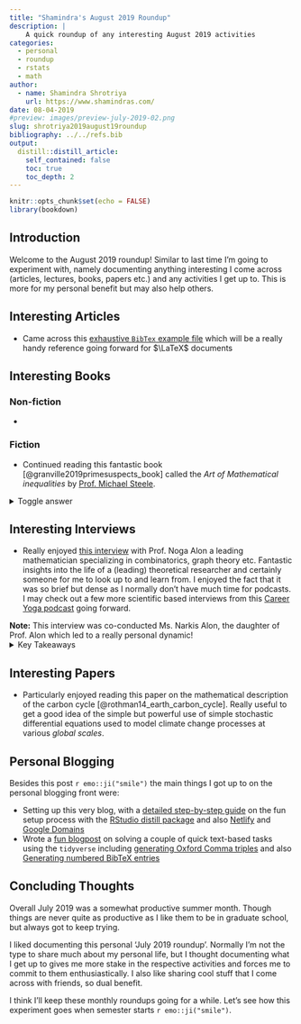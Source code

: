 ```yaml
---
title: "Shamindra's August 2019 Roundup"
description: |
    A quick roundup of any interesting August 2019 activities
categories:
  - personal
  - roundup
  - rstats
  - math
author:
  - name: Shamindra Shrotriya
    url: https://www.shamindras.com/
date: 08-04-2019
#preview: images/preview-july-2019-02.png
slug: shrotriya2019august19roundup
bibliography: ../../refs.bib
output:
  distill::distill_article:
    self_contained: false
    toc: true
    toc_depth: 2
---
```


```r
knitr::opts_chunk$set(echo = FALSE)
library(bookdown)
```

## Introduction

Welcome to the August 2019 roundup! Similar to last time I'm going to
experiment with, namely documenting anything interesting I come across
(articles, lectures, books, papers etc.) and any activities I get up to. This
is more for my personal benefit but may also help others.

## Interesting Articles

- Came across this [exhaustive `BibTex` example file](http://mirrors.concertpass.com/tex-archive/biblio/bibtex/base/xampl.bib){target="_blank"}
which will be a really handy reference going forward for $\LaTeX$ documents

## Interesting Books

### Non-fiction

-

### Fiction

- Continued reading this fantastic book [@granville2019primesuspects_book] called the *Art of Mathematical inequalities* by [Prof. Michael Steele](http://www-stat.wharton.upenn.edu/~steele/){target="_blank"}.

<details>
  <summary>Toggle answer</summary>

  - [google.com](https://www.google.com)

</details>

## Interesting Interviews

- Really enjoyed [this interview](http://www.careeryoga.life/440ebcdf?fbclid=IwAR2BWeyMdhTg2fbdHp5U-D9gCy2oqLZBk2ljRBMhjtyAEtSgqBCt7kMlSFk) with Prof. Noga Alon a leading mathematician specializing in combinatorics, graph theory etc.
Fantastic insights into the life of a (leading) theoretical researcher and
certainly someone for me to look up to and learn from. I enjoyed the fact that
it was so brief but dense as I normally don't have much time for podcasts. I
may check out a few more scientific based interviews from this [Career Yoga
podcast](http://www.careeryoga.life/) going forward.

<aside> **Note:** This interview was co-conducted Ms. Narkis Alon, the daughter
of Prof. Alon which led to a really personal dynamic! </aside>

<details>
  <summary>Key Takeaways</summary>

  - This 20min interview is really part of a podcast on careers, and
  the focus here being the lessons/insights learned from a very
  successful career in theoretical mathematical research
  from Prof. Alon
  - Prof. Alon appears to be extremely organized in all aspects of life,
  including packing for trips. Was asked specifically not to prepare
  for this interview `r emo::ji("smile")`
  - I've paraphrased my summaries below, any transcription errors are mine. Please listen to the original interview.
  - Question: What does it mean to be a mathematician?

  > To mostly think about mathematical problems, there are many mathematical problems that have rich history, many are interesting in
  their own sense. It means to ask the right questions, think about
  interesting questions and tell the difference between what is
  beautiful and what is not beautiful

  - Question: What does your day look like?

    > Many procedural things - teaching, meeting graduate students,
    reading mathematical papers.

    > Part of the time I'm just thinking! Sometimes with other people
    over chalkboard/whiteboard, looking at a piece of paper on the
    table i.e. trying to do some computations that are relevant, thinking of relationships to the problem. Finding problems that are
    similar enough.

  - Question: It is so difficult to grasp the idea of just thinking!
  Most of the careers are based on the idea of responding to things.
  Often when visiting you in Princeton it seems you are in a room
  staring in the air, in another room people another mathematician is
  staring in the air, it seems like you are not doing anything!

  > Right, and indeed in much of time you are not doing anything.
  __Most of the time you are failing and you need to get used to to it__
  Part of the satisfaction is this process is to think about something
  for a very long time without having an idea. Sometimes you solve
  something related

  - Question: Do you sometimes try to initiate situations that will
  inspire you to solve problems

  > You go to conferences, talk to people, read papers etc. Many
  times you just need to be in a different state of mind e.g. if you
  forget someones name, just thinking about it does not always make
  you remember, just need to try something else at times. This may
  explain why you see people staring in the air! Sometimes you can
  go and take walks.

  - Question: When did you know you wanted to be a mathematician?

  > As a child, before I was 10 years old I knew I was interested in
  mathematical puzzles. I was good at it and interested in mathematics
  but didn't really know what it involved. I always liked that it is __objective__. I was able to explain a solution to an adult at a party
  on the puzzle of the Eurovision song contest. The power of convincing
  someone is really powerful.

  - Question: Was the long list of awards you aimed for?

  > No, it's nice to get such prizes but never done this with the
  intent. In every field it is important, but the glory is very
  limited. This is nice but you don't do things with this aim in
  mind

  - Question: In one of your discoveries, did you ever feel "this
  was something I was dreaming on and I accomplished that"

  > I had a few things where I was very happy. Because I had thought
  about it for a long time and found something new. Don't think
  I had a specific time where I sat back and said this is the best
  discovery of their life. One should always think that the best
  discoveries are ahead of them.

  - Question: What do mathematicians do after leaving research?

  > Some scientists go into scientific management. Some go into
  industry, but this is rare. As long as what I do is what I find
  interesting and challenging, and what I do is not as good as my
  best results I would still keep doing this.

  - Question: Does being a grandfather and becoming older change
  your priorities and motivation?

  > Yes, in general you realize you want to spend time with family,
  children, and grandchildren. I don't think it comes __instead__ of
  science. I hope to keep doing good work and spend time with family.

</details>

## Interesting Papers

- Particularly enjoyed reading this paper on the mathematical description of the carbon cycle
[@rothman14_earth_carbon_cycle]. Really useful to get a good idea of the simple
but powerful use of simple stochastic differential equations used to model
climate change processes at various *global scales*.

## Personal Blogging

Besides this post `r emo::ji("smile")` the main things I got up to on the
personal blogging front were:

- Setting up this very blog, with a [detailed step-by-step guide](https://www.shamindras.com/posts/2019-07-11-setting-up-a-distill-blog-with-netlify/){target="_blank"} on the fun setup process with the [RStudio distill package](https://rstudio.github.io/distill/blog.html){target="_blank"} and
also [Netlify](https://netlify.com){target="_blank"} and [Google
Domains](https://domains.google){target="_blank"}
- Wrote a [fun blogpost](https://www.shamindras.com/posts/2019-07-15-shrotriya2019tidyfunpt1/){target="_blank"} on solving a couple of quick text-based tasks
using the `tidyverse` including [generating Oxford Comma
triples](https://www.shamindras.com/posts/2019-07-15-shrotriya2019tidyfunpt1/#task-1-generating-oxford-comma-triples){target="_blank"}
and also [Generating numbered BibTeX
entries](https://www.shamindras.com/posts/2019-07-15-shrotriya2019tidyfunpt1/#task-2-generating-numbered-bibtex-entries){target="_blank"}

## Concluding Thoughts

Overall July 2019 was a somewhat productive summer month. Though things are
never quite as productive as I like them to be in graduate school, but always
got to keep trying.

I liked documenting this personal 'July 2019 roundup'. Normally I'm not the
type to share much about my personal life, but I thought documenting what I get
up to gives me more stake in the respective activities and forces me to commit
to them enthusiastically. I also like sharing cool stuff that I come across
with friends, so dual benefit.

I think I'll keep these monthly roundups going for a while. Let's see how this
experiment goes when semester starts `r emo::ji("smile")`.
